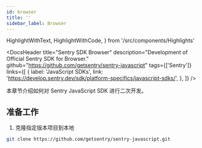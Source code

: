 ```yaml
---
id: browser
title: ''
sidebar_label: Browser
---
```


  HighlightWithText,
  HighlightWithCode,
} from '/src/components/Highlights'


<DocsHeader
  title="Sentry SDK Browser"
  description="Development of Official Sentry SDK for Browser."
  github="https://github.com/getsentry/sentry-javascript"
  tags={['Sentry']}
  links={[
    {
      label: 'JavaScript SDKs',
      link: 'https://develop.sentry.dev/sdk/platform-specifics/javascript-sdks/',
    },
  ]}
/>

本章节介绍如何对 Sentry JavaScript SDK 进行二次开发。

## 准备工作

1. 克隆指定版本项目到本地

```bash
git clone https://github.com/getsentry/sentry-javascript.git
```
